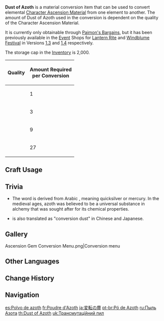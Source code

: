 {{Item Infobox
|id           = 104201
|image        = Item Dust of Azoth.png
|type         = Consumables
|invCategory  = Precious Items
|quality      = 2
|description  = A device that can transmute elemental Ascension Materials and change their Elemental Type.<br />Its practical uses notwithstanding, alchemy is the study of the nature of matter and the rules that underpin its transformations, and ultimately it seeks to comprehend the working principles of the world and the flow of the ley lines.<br />It is not known who would share alchemical achievements of this magnitude with the civilizations of the world and why. But although the power to fundamentally transmute elemental energy in its crystallized and inert form is a highly useful one, this device also conceals the grave danger of disrupting the elemental balance...
|source1      = [[Paimon's Bargains#Stardust Exchange|Paimon's Bargains]] Stardust Exchange
|source2      = [[Lantern Rite]] Event Shop
|source3      = [[Invitation of Windblume]] Event Shop
}}
'''Dust of Azoth''' is a material conversion item that can be used to convert elemental [[Character Ascension Material]] from one element to another. The amount of Dust of Azoth used in the conversion is dependent on the quality of the Character Ascension Material.

It is currently only obtainable through [[Paimon's Bargains]], but it has been previously available in the [[Event]] Shops for [[Lantern Rite]] and [[Windblume Festival]] in Versions [[Version/1.3|1.3]] and [[Version/1.4|1.4]] respectively.

The storage cap in the [[Inventory]] is 2,000.

{| class="article-table" style="text-align:center;"
!Quality!!Amount Required<br />per Conversion
|-
|{{Icon/Stars|2}}||1
|-
|{{Icon/Stars|3}}||3
|-
|{{Icon/Stars|4}}||9
|-
|{{Icon/Stars|5}}|| 27
|}

==Craft Usage==
{{Craft Usage}}

==Trivia==
* The word {{wt|azoth}} is derived from Arabic {{Lang|az-zūq|ar=الزوق}}, meaning quicksilver or mercury. In the medieval ages, azoth was believed to be a universal substance in alchemy that was sought after for its chemical properties.
* {{Lang|Dust of Azoth|zh=嬗变之尘|ja=変転の塵|sort=zh,ja}} is also translated as "conversion dust" in Chinese and Japanese.

==Gallery==
<gallery>
Ascension Gem Conversion Menu.png|Conversion menu
</gallery>
==Other Languages==
{{Other Languages
|en      = Dust of Azoth
|zhs     = 嬗变之尘
|zhs_rm  = Shànbiàn zhī Chén
|zht     = 嬗變之塵
|zht_rm  = Shànbiàn zhī Chén
|zh_tl   = Dust of Transmutation
|ja      = 変転の塵
|ja_rm   = Henten no Chiri
|ja_tl   = Dust of Change
|ko      = 변환의 먼지
|ko_rm   = Byeonhwan-ui Meonji
|ko_tl   = Dust of Transmutation
|es      = Polvo de azoth
|es_tl   = Dust of Azoth
|fr      = Poudre d'Azoth
|fr_tl   = Powder of Azoth
|ru      = Пыль Азота
|ru_tl   = Dust of Azoth
|th      = Dust of Azoth
|vi      = Bụi Biến Đổi
|vi_tl   = 
|de      = Staub von Azoth
|de_tl   = Dust of Azoth
|id      = Dust of Azoth
|pt      = Pó de Azoth
|pt_tl   = 
|tr      = Cıva Tozu
|tr_tl   = 
|it      = Polvere di Azoth
|it_tl   = Dust of Azoth
}}

==Change History==
{{Change History|1.3}}

==Navigation==
{{Precious Navbox|Item}}

[[es:Polvo de azoth]]
[[fr:Poudre d'Azoth]]
[[ja:変転の塵]]
[[pt-br:Pó de Azoth]]
[[ru:Пыль Азота]]
[[th:Dust of Azoth]]
[[uk:Трансмутаційний пил]]